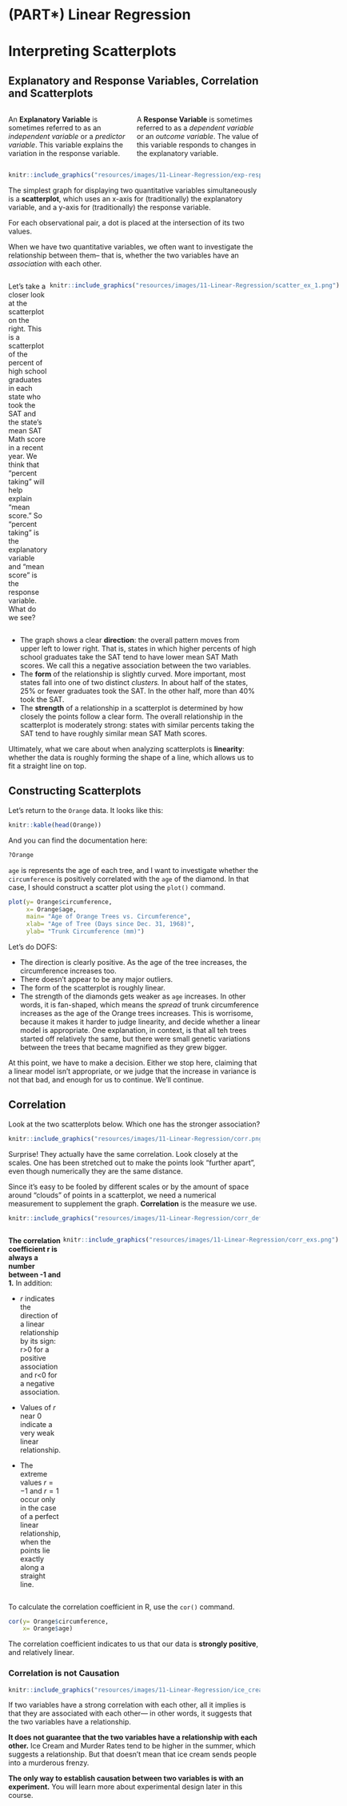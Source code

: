 # (PART\*) Linear Regression {.unnumbered}

# Interpreting Scatterplots

## Explanatory and Response Variables, Correlation and Scatterplots

::: {style="display: grid; grid-template-columns: 1fr 1fr; grid-column-gap: 10px;"}
<div>

An **Explanatory Variable** is sometimes referred to as an *independent variable* or a *predictor variable*. This variable explains the variation in the response variable.

</div>

<div>

A **Response Variable** is sometimes referred to as a *dependent variable* or an *outcome variable*. The value of this variable responds to changes in the explanatory variable.

</div>
:::

```r
knitr::include_graphics("resources/images/11-Linear-Regression/exp-resp.png")
```

The simplest graph for displaying two quantitative variables simultaneously is a **scatterplot**, which uses an x-axis for (traditionally) the explanatory variable, and a y-axis for (traditionally) the response variable.

For each observational pair, a dot is placed at the intersection of its two values.

When we have two quantitative variables, we often want to investigate the relationship between them-- that is, whether the two variables have an *association* with each other.

::: {style="display: grid; grid-template-columns: 1.5fr 1fr; grid-column-gap: 5px;"}
<div>

Let's take a closer look at the scatterplot on the right. This is a scatterplot of the percent of high school graduates in each state who took the SAT and the state's mean SAT Math score in a recent year. We think that "percent taking" will help explain "mean score." So "percent taking" is the explanatory variable and "mean score" is the response variable. What do we see?

</div>

<div>

```r
knitr::include_graphics("resources/images/11-Linear-Regression/scatter_ex_1.png")
```

</div>
:::

-   The graph shows a clear **direction**: the overall pattern moves from upper left to lower right. That is, states in which higher percents of high school graduates take the SAT tend to have lower mean SAT Math scores. We call this a negative association between the two variables.
-   The **form** of the relationship is slightly curved. More important, most states fall into one of two distinct *clusters.* In about half of the states, 25% or fewer graduates took the SAT. In the other half, more than 40% took the SAT.
-   The **strength** of a relationship in a scatterplot is determined by how closely the points follow a clear form. The overall relationship in the scatterplot is moderately strong: states with similar percents taking the SAT tend to have roughly similar mean SAT Math scores.

Ultimately, what we care about when analyzing scatterplots is **linearity**: whether the data is roughly forming the shape of a line, which allows us to fit a straight line on top. 

## Constructing Scatterplots

Let's return to the `Orange` data. It looks like this:

```r
knitr::kable(head(Orange))
```

And you can find the documentation here:

```r
?Orange
```

`age` is represents the age of each tree, and I want to investigate whether the `circumference` is positively correlated with the `age` of the diamond. In that case, I should construct a scatter plot using the `plot()` command.

```r
plot(y= Orange$circumference,
     x= Orange$age,
     main= "Age of Orange Trees vs. Circumference",
     xlab= "Age of Tree (Days since Dec. 31, 1968)",
     ylab= "Trunk Circumference (mm)")

```

Let's do DOFS:

- The direction is clearly positive. As the age of the tree increases, the circumference increases too.
- There doesn't appear to be any major outliers. 
- The form of the scatterplot is roughly linear.
- The strength of the diamonds gets weaker as `age` increases. In other words, it is fan-shaped, which means the *spread* of trunk circumference increases as the age of the Orange trees increases. This is worrisome, because it makes it harder to judge linearity, and decide whether a linear model is appropriate. One explanation, in context, is that all teh trees started off relatively the same, but there were small genetic variations between the trees that became magnified as they grew bigger.

At this point, we have to make a decision. Either we stop here, claiming that a linear model isn't appropriate, or we judge that the increase in variance is not that bad, and enough for us to continue. We'll continue. 

## Correlation

Look at the two scatterplots below. Which one has the stronger association?

```r
knitr::include_graphics("resources/images/11-Linear-Regression/corr.png")
```


Surprise! They actually have the same correlation. Look closely at the scales. One has been stretched out to make the points look "further apart", even though numerically they are the same distance. 

Since it’s easy to be fooled by different scales or by the amount of space around “clouds” of points in a scatterplot, we need a numerical measurement to supplement the graph. **Correlation** is the measure we use.  

```r
knitr::include_graphics("resources/images/11-Linear-Regression/corr_def.png")
```


::: {style="display: grid; grid-template-columns: 1fr 2fr; grid-column-gap: 5px;"}
<div>

**The correlation coefficient r is always a number between -1 and 1.** In addition:

-	*r* indicates the direction of a linear relationship by its sign: r>0 for a positive association and r<0 for a negative association. 

-	Values of *r* near 0 indicate a very weak linear relationship. 

-	The extreme values $r=-1$ and $r=1$ occur only in the case of a perfect linear relationship, when the points lie exactly along a straight line. 



</div>

<div>

```r
knitr::include_graphics("resources/images/11-Linear-Regression/corr_exs.png")
```
</div>
:::


To calculate the correlation coefficient in R, use the `cor()` command.

```r
cor(y= Orange$circumference,
    x= Orange$age)

```

The correlation coefficient indicates to us that our data is **strongly positive**, and relatively linear. 

### Correlation is not Causation

```r
knitr::include_graphics("resources/images/11-Linear-Regression/ice_cream_murders.png")
```

If two variables have a strong correlation with each other, all it implies is that they are associated with each other— in other words, it suggests that the two variables have a relationship. 

**It does not guarantee that the two variables have a relationship with each other.** Ice Cream and Murder Rates tend to be higher in the summer, which suggests a relationship. But that doesn't mean that ice cream sends people into a murderous frenzy. 

**The only way to establish causation between two variables is with an experiment.** You will learn more about experimental design later in this course.









